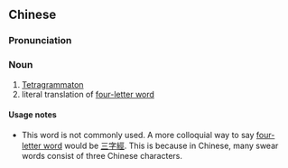 {{also|四字母词}}
==Chinese==
{{zh-forms|s=四字母词|type=121}}

===Pronunciation===
{{zh-pron
|m=sìzìmǔcí
|cat=n
}}

===Noun===
{{zh-noun}}

# [[Tetragrammaton]]
# literal translation of [[four-letter word]]

====Usage notes====
* This word is not commonly used. A more colloquial way to say [[four-letter word]] would be [[三字經]]. This is because in Chinese, many swear words consist of three Chinese characters.
